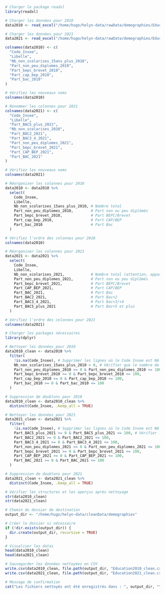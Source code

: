 ```r
# Charger le package readxl
library(readxl)

# Charger les données pour 2010
data2010 <- read_excel("/home/hugo/helyn-data/rawData/demographies/Education2010.xlsx",skip = 3)

# Charger les données pour 2021
data2021 <- read_excel("/home/hugo/helyn-data/rawData/demographies/Education2021.xlsx",skip = 3)
```

```r
colnames(data2010) <- c(
  "Code_Insee",
  "Libelle",
  "Nb_non_scolarises_15ans_plus_2010",
  "Part_non_peu_diplomes_2010",
  "Part_bepc_brevet_2010",
  "Part_cap_bep_2010",
  "Part_bac_2010"
)

# Vérifiez les nouveaux noms
colnames(data2010)

# Renommer les colonnes pour 2021
colnames(data2021) <- c(
  "Code_Insee",
  "Libelle",
  "Part_BAC5_plus_2021",
  "Nb_non_scolarises_2010",
  "Part_BAC2_2021",
  "Part_BAC3_4_2021",
  "Part_non_peu_diplomes_2021",
  "Part_bepc_brevet_2021",
  "Part_CAP_BEP_2021",
  "Part_BAC_2021"
)

# Vérifiez les nouveaux noms
colnames(data2021)
```

```r
# Réorganiser les colonnes pour 2010
data2010 <- data2010 %>%
  select(
    Code_Insee,
    Libelle,
    Nb_non_scolarises_15ans_plus_2010, # Nombre total
    Part_non_peu_diplomes_2010,        # Part non ou peu diplômés
    Part_bepc_brevet_2010,             # Part BEPC/Brevet
    Part_cap_bep_2010,                 # Part CAP/BEP
    Part_bac_2010                      # Part Bac
  )

# Vérifiez l'ordre des colonnes pour 2010
colnames(data2010)

# Réorganiser les colonnes pour 2021
data2021 <- data2021 %>%
  select(
    Code_Insee,
    Libelle,
    Nb_non_scolarises_2021,            # Nombre total (attention, appartient à 2010)
    Part_non_peu_diplomes_2021,        # Part non ou peu diplômés
    Part_bepc_brevet_2021,             # Part BEPC/Brevet
    Part_CAP_BEP_2021,                 # Part CAP/BEP
    Part_BAC_2021,                     # Part Bac
    Part_BAC2_2021,                    # Part Bac+2
    Part_BAC3_4_2021,                  # Part Bac+3/+4
    Part_BAC5_plus_2021                # Part Bac+5 et plus
  )

# Vérifiez l'ordre des colonnes pour 2021
colnames(data2021)
```

```r
# Charger les packages nécessaires
library(dplyr)

# Nettoyer les données pour 2010
data2010_clean <- data2010 %>%
  filter(
    !is.na(Code_Insee), # Supprimer les lignes où le Code Insee est NA
    Nb_non_scolarises_15ans_plus_2010 > 0, # Vérifier que le nombre de non-scolarisés est positif
    Part_non_peu_diplomes_2010 >= 0 & Part_non_peu_diplomes_2010 <= 100, # Vérifier les pourcentages
    Part_bepc_brevet_2010 >= 0 & Part_bepc_brevet_2010 <= 100,
    Part_cap_bep_2010 >= 0 & Part_cap_bep_2010 <= 100,
    Part_bac_2010 >= 0 & Part_bac_2010 <= 100
  )

# Suppression de doublons pour 2010
data2010_clean <- data2010_clean %>%
  distinct(Code_Insee, .keep_all = TRUE)

# Nettoyer les données pour 2021
data2021_clean <- data2021 %>%
  filter(
    !is.na(Code_Insee), # Supprimer les lignes où le Code Insee est NA
    Part_BAC5_plus_2021 >= 0 & Part_BAC5_plus_2021 <= 100, # Vérifier les pourcentages
    Part_BAC2_2021 >= 0 & Part_BAC2_2021 <= 100,
    Part_BAC3_4_2021 >= 0 & Part_BAC3_4_2021 <= 100,
    Part_non_peu_diplomes_2021 >= 0 & Part_non_peu_diplomes_2021 <= 100,
    Part_bepc_brevet_2021 >= 0 & Part_bepc_brevet_2021 <= 100,
    Part_CAP_BEP_2021 >= 0 & Part_CAP_BEP_2021 <= 100,
    Part_BAC_2021 >= 0 & Part_BAC_2021 <= 100
  )

# Suppression de doublons pour 2021
data2021_clean <- data2021_clean %>%
  distinct(Code_Insee, .keep_all = TRUE)

# Vérifier les structures et les aperçus après nettoyage
str(data2010_clean)
str(data2021_clean)
```

```r
# Chemin du dossier de destination
output_dir <- "/home/hugo/helyn-data/cleanData/demographies"

# Créer le dossier si nécessaire
if (!dir.exists(output_dir)) {
  dir.create(output_dir, recursive = TRUE)
}

# Visualiser les datas
head(data2010_clean)
head(data2021_clean)

# Sauvegarder les données nettoyées en CSV
write.csv(data2010_clean, file.path(output_dir, "Education2010_clean.csv"), row.names = FALSE)
write.csv(data2021_clean, file.path(output_dir, "Education2021_clean.csv"), row.names = FALSE)

# Message de confirmation
cat("Les fichiers nettoyés ont été enregistrés dans : ", output_dir, "\n")
```